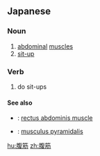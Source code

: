 ==Japanese==
{{ja-kanjitab|ふく|k1=ふっ|きん|yomi=on}}

===Noun===
{{ja-noun|ふっきん}}

# [[abdominal]] [[muscle]]s
# [[sit-up]]

===Verb===
{{ja-verb-suru|ふっきん}}

# do sit-ups

====See also====
* {{ja-r|腹直筋|ふくちょくきん}}: [[rectus abdominis muscle]]
* {{ja-r|錐体筋|すいたいきん}}: [[musculus pyramidalis]]

[[hu:腹筋]]
[[zh:腹筋]]